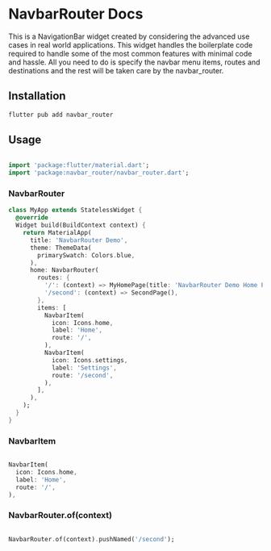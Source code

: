 # NavbarRouter Docs


This is a NavigationBar widget created by considering the advanced use cases in real world applications.
This widget handles the boilerplate code required to handle some of the most common features
with minimal code and hassle. All you need to do is specify the navbar menu items, routes and
destinations and the rest will be taken care by the navbar_router.

## Installation

```bash
flutter pub add navbar_router
```

## Usage

```dart

import 'package:flutter/material.dart';
import 'package:navbar_router/navbar_router.dart';
```

### NavbarRouter

```dart
class MyApp extends StatelessWidget {
  @override
  Widget build(BuildContext context) {
    return MaterialApp(
      title: 'NavbarRouter Demo',
      theme: ThemeData(
        primarySwatch: Colors.blue,
      ),
      home: NavbarRouter(
        routes: {
          '/': (context) => MyHomePage(title: 'NavbarRouter Demo Home Page'),
          '/second': (context) => SecondPage(),
        },
        items: [
          NavbarItem(
            icon: Icons.home,
            label: 'Home',
            route: '/',
          ),
          NavbarItem(
            icon: Icons.settings,
            label: 'Settings',
            route: '/second',
          ),
        ],
      ),
    );
  }
}
```

### NavbarItem

```dart

NavbarItem(
  icon: Icons.home,
  label: 'Home',
  route: '/',
),

```

### NavbarRouter.of(context)

```dart

NavbarRouter.of(context).pushNamed('/second');

```
